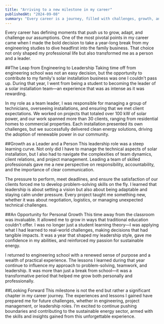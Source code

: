 ```yaml
---
title: "Arriving to a new milestone in my career"
publishedAt: "2024-09-08"
summary: "Every career is a journey, filled with challenges, growth, and those significant moments that mark a shift in our path."
---
```


Every career has defining moments that push us to grow, adapt, and challenge our assumptions. One of the most pivotal points in my career came when I made the bold decision to take a year-long break from my engineering studies to dive headfirst into the family business. That choice not only shaped my professional life but also transformed me as a person and a leader.

##The Leap from Engineering to Leadership
Taking time off from engineering school was not an easy decision, but the opportunity to contribute to my family's solar installation business was one I couldn't pass up. During that year, I went from being a student to becoming the leader of a solar installation team—an experience that was as intense as it was rewarding.

In my role as a team leader, I was responsible for managing a group of technicians, overseeing installations, and ensuring that we met client expectations. We worked on projects that totaled over 100 kW of solar power, and our work spanned more than 30 clients, ranging from residential homes to commercial properties. Each installation presented its own challenges, but we successfully delivered clean energy solutions, driving the adoption of renewable power in our community.

##Growth as a Leader and a Person
This leadership role was a steep learning curve. Not only did I have to manage the technical aspects of solar installation, but I also had to navigate the complexities of team dynamics, client relations, and project management. Leading a team of skilled professionals gave me a new perspective on responsibility, accountability, and the importance of clear communication.

The pressure to perform, meet deadlines, and ensure the satisfaction of our clients forced me to develop problem-solving skills on the fly. I learned that leadership is about setting a vision but also about being adaptable and staying calm under pressure. Every project taught me something new, whether it was about negotiation, logistics, or managing unexpected technical challenges.

##An Opportunity for Personal Growth
This time away from the classroom was invaluable. It allowed me to grow in ways that traditional education couldn't offer. I was no longer just a student learning theory—I was applying what I had learned to real-world challenges, making decisions that had tangible impacts. It was a year that shaped my leadership style, gave me confidence in my abilities, and reinforced my passion for sustainable energy.

I returned to engineering school with a renewed sense of purpose and a wealth of practical experience. The lessons I learned during that year continue to influence my approach to problem-solving, teamwork, and leadership. It was more than just a break from school—it was a transformative period that helped me grow both personally and professionally.

##Looking Forward
This milestone is not the end but rather a significant chapter in my career journey. The experiences and lessons I gained have prepared me for future challenges, whether in engineering, project management, or leadership roles. I’m excited to continue pushing boundaries and contributing to the sustainable energy sector, armed with the skills and insights gained from this unforgettable experience.

